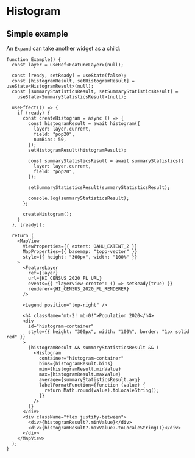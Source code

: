 # Histogram

## Simple example

An `Expand` can take another widget as a child:

```tsx live
function Example() {
  const layer = useRef<FeatureLayer>(null);

  const [ready, setReady] = useState(false);
  const [histogramResult, setHistogramResult] = useState<HistogramResult>(null);
  const [summaryStatisticsResult, setSummaryStatisticsResult] =
    useState<SummaryStatisticsResult>(null);

  useEffect(() => {
    if (ready) {
      const createHistogram = async () => {
        const histogramResult = await histogram({
          layer: layer.current,
          field: "pop20",
          numBins: 50,
        });
        setHistogramResult(histogramResult);

        const summaryStatisticsResult = await summaryStatistics({
          layer: layer.current,
          field: "pop20",
        });

        setSummaryStatisticsResult(summaryStatisticsResult);

        console.log(summaryStatisticsResult);
      };

      createHistogram();
    }
  }, [ready]);

  return (
    <MapView
      ViewProperties={{ extent: OAHU_EXTENT_2 }}
      MapProperties={{ basemap: "topo-vector" }}
      style={{ height: "300px", width: "100%" }}
    >
      <FeatureLayer
        ref={layer}
        url={HI_CENSUS_2020_FL_URL}
        events={{ "layerview-create": () => setReady(true) }}
        renderer={HI_CENSUS_2020_FL_RENDERER}
      />

      <Legend position="top-right" />

      <h4 className="mt-2! mb-0!">Population 2020</h4>
      <div
        id="histogram-container"
        style={{ height: "300px", width: "100%", border: "1px solid red" }}
      >
        {histogramResult && summaryStatisticsResult && (
          <Histogram
            container="histogram-container"
            bins={histogramResult.bins}
            min={histogramResult.minValue}
            max={histogramResult.maxValue}
            average={summaryStatisticsResult.avg}
            labelFormatFunction={function (value) {
              return Math.round(value).toLocaleString();
            }}
          />
        )}
      </div>
      <div className="flex justify-between">
        <div>{histogramResult?.minValue}</div>
        <div>{histogramResult?.maxValue?.toLocaleString()}</div>
      </div>
    </MapView>
  );
}
```
